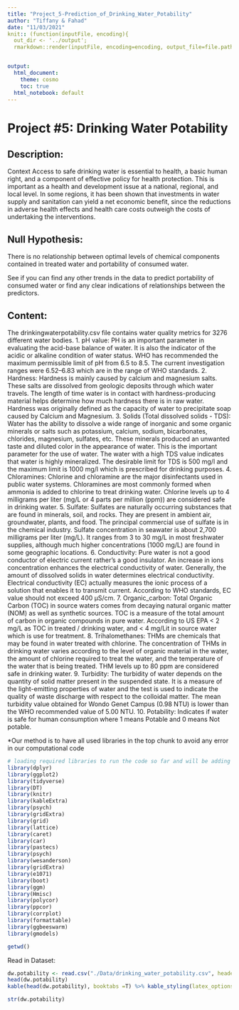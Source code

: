 ```yaml
---
title: "Project_5-Prediction_of_Drinking_Water_Potability"
author: "Tiffany & Fahad"
date: "11/03/2021"
knit:: (function(inputFile, encoding){
  out_dir <- '../output';
  rmarkdown::render(inputFile, encoding=encoding, output_file=file.path(dirname(inputFile), out_dir, 'Week8Assignment.html')) })


output:
  html_document:
    theme: cosmo
    toc: true
  html_notebook: default
---
```


# Project #5: Drinking Water Potability

## Description:
Context Access to safe drinking water is essential to health, a basic human right, and a component of effective policy for health protection. This is important as a health and development issue at a national, regional, and local level. In some regions, it has been shown that investments in water supply and sanitation can yield a net economic benefit, since the reductions in adverse health effects and health care costs outweigh the costs of undertaking the interventions.

## Null Hypothesis:
There is no relationship between optimal levels of chemical components contained in treated water and portability of consumed water.

See if you can find any other trends in the data to predict portability of consumed water or find any clear indications of relationships between the predictors.

## Content:
The drinkingwaterpotability.csv file contains water quality metrics for 3276 different water bodies.
  1. pH value: PH is an important parameter in evaluating the acid-base balance of water. It is also the indicator of the acidic or alkaline condition of water status. WHO has recommended the maximum permissible limit of pH from 6.5 to 8.5. The current investigation ranges were 6.52–6.83 which are in the range of WHO standards.
  2. Hardness: Hardness is mainly caused by calcium and magnesium salts. These salts are dissolved from geologic deposits through which water travels. The length of time water is in contact with hardness-producing material helps determine how much hardness there is in raw water. Hardness was originally defined as the capacity of water to precipitate soap caused by Calcium and Magnesium.
  3. Solids (Total dissolved solids - TDS): Water has the ability to dissolve a wide range of inorganic and some organic minerals or salts such as potassium, calcium, sodium, bicarbonates, chlorides, magnesium, sulfates, etc. These minerals produced an unwanted taste and diluted color in the appearance of water. This is the important parameter for the use of water. The water with a high TDS value indicates that water is highly mineralized. The desirable limit for TDS is 500 mg/l and the maximum limit is 1000 mg/l which is prescribed for drinking purposes.
  4. Chloramines: Chlorine and chloramine are the major disinfectants used in public water systems. Chloramines are most commonly formed when ammonia is added to chlorine to treat drinking water. Chlorine levels up to 4 milligrams per liter (mg/L or 4 parts per million (ppm)) are considered safe in drinking water.
  5. Sulfate: Sulfates are naturally occurring substances that are found in minerals, soil, and rocks. They are present in ambient air, groundwater, plants, and food. The principal commercial use of sulfate is in the chemical industry. Sulfate concentration in seawater is about 2,700 milligrams per liter (mg/L). It ranges from 3 to 30 mg/L in most freshwater supplies, although much higher concentrations (1000 mg/L) are found in some geographic locations.
  6. Conductivity: Pure water is not a good conductor of electric current rather’s a good insulator. An increase in ions concentration enhances the electrical conductivity of water. Generally, the amount of dissolved solids in water determines electrical conductivity. Electrical conductivity (EC) actually measures the ionic process of a solution that enables it to transmit current. According to WHO standards, EC value should not exceed 400 μS/cm.
  7. Organic_carbon: Total Organic Carbon (TOC) in source waters comes from decaying natural organic matter (NOM) as well as synthetic sources. TOC is a measure of the total amount of carbon in organic compounds in pure water. According to US EPA < 2 mg/L as TOC in treated / drinking water, and < 4 mg/Lit in source water which is use for treatment.
  8. Trihalomethanes: THMs are chemicals that may be found in water treated with chlorine. The concentration of THMs in drinking water varies according to the level of organic material in the water, the amount of chlorine required to treat the water, and the temperature of the water that is being treated. THM levels up to 80 ppm are considered safe in drinking water.
  9. Turbidity: The turbidity of water depends on the quantity of solid matter present in the suspended state. It is a measure of the light-emitting properties of water and the test is used to indicate the quality of waste discharge with respect to the colloidal matter. The mean turbidity value obtained for Wondo Genet Campus (0.98 NTU) is lower than the WHO recommended value of 5.00 NTU.
  10. Potability: Indicates if water is safe for human consumption where 1 means Potable and 0 means Not potable.

*Our method is to have all used libraries in the top chunk to avoid any error in our  computational code

```r
# loading required libraries to run the code so far and will be adding any required libraries for the further actions
library(dplyr)
library(ggplot2)
library(tidyverse)
library(DT)
library(knitr)
library(kableExtra)
library(psych)
library(gridExtra)
library(grid)
library(lattice)
library(caret)
library(car)
library(pastecs)
library(psych)
library(wesanderson)
library(gridExtra)
library(e1071)
library(boot)
library(ggm)
library(Hmisc)
library(polycor)
library(ppcor)
library(corrplot)
library(formattable)
library(ggbeeswarm)
library(gmodels)
```


```r
getwd()
```

Read in Dataset:
```r
dw.potability <- read.csv("./Data/drinking_water_potability.csv", header = TRUE, sep = ",")
head(dw.potability)
kable(head(dw.potability), booktabs =T) %>% kable_styling(latex_options ="striped")

```
```r
str(dw.potability)

```